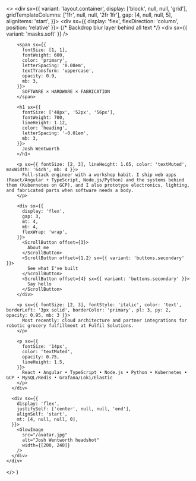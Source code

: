 
  <>
    <div sx={{
      variant: 'layout.container',
      display: ['block', null, null, 'grid'],
      gridTemplateColumns: ['1fr', null, null, '2fr 1fr'],
      gap: [4, null, null, 5],
      alignItems: 'start',
    }}>
      <div sx={{ display: 'flex', flexDirection: 'column', position: 'relative' }}>
        {/* Backdrop blur layer behind all text */}
        <div sx={{ variant: 'masks.soft' }} />

        <span sx={{
          fontSize: [1, 1],
          fontWeight: 600,
          color: 'primary',
          letterSpacing: '0.08em',
          textTransform: 'uppercase',
          opacity: 0.9,
          mb: 3,
        }}>
          SOFTWARE × HARDWARE × FABRICATION
        </span>

        <h1 sx={{
          fontSize: ['48px', '52px', '56px'],
          fontWeight: 700,
          lineHeight: 1.12,
          color: 'heading',
          letterSpacing: '-0.01em',
          mb: 3,
        }}>
          Josh Wentworth
        </h1>

        <p sx={{ fontSize: [2, 3], lineHeight: 1.65, color: 'textMuted', maxWidth: '64ch', mb: 4 }}>
          Full-stack engineer with a workshop habit. I ship web apps (React/Angular + TypeScript, Node.js/Python) and the systems behind them (Kubernetes on GCP), and I also prototype electronics, lighting, and fabricated parts when software needs a body.
        </p>

        <div sx={{
          display: 'flex',
          gap: 3,
          mt: 4,
          mb: 4,
          flexWrap: 'wrap',
        }}>
          <ScrollButton offset={3}>
            About me
          </ScrollButton>
          <ScrollButton offset={1.2} sx={{ variant: 'buttons.secondary' }}>
            See what I've built
          </ScrollButton>
          <ScrollButton offset={4} sx={{ variant: 'buttons.secondary' }}>
            Say hello
          </ScrollButton>
        </div>

        <p sx={{ fontSize: [2, 3], fontStyle: 'italic', color: 'text', borderLeft: '3px solid', borderColor: 'primary', pl: 3, py: 2, opacity: 0.95, mb: 3 }}>
          Most recently: cloud architecture and partner integrations for robotic grocery fulfillment at Fulfil Solutions.
        </p>

        <p sx={{
          fontSize: '14px',
          color: 'textMuted',
          opacity: 0.75,
          lineHeight: 1.5,
        }}>
          React • Angular • TypeScript • Node.js • Python • Kubernetes • GCP • MySQL/Redis • Grafana/Loki/Elastic
        </p>
      </div>

      <div sx={{
        display: 'flex',
        justifySelf: ['center', null, null, 'end'],
        alignSelf: 'start',
        mt: [4, null, null, 0],
      }}>
        <GlowImage
          src="/avatar.jpg"
          alt="Josh Wentworth headshot"
          width={[200, 240]}
        />
      </div>
    </div>

  </>
)
